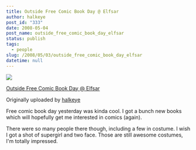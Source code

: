 ```yaml
---
title: Outside Free Comic Book Day @ Elfsar
author: halkeye
post_id: "333"
date: 2008-05-04
post_name: outside_free_comic_book_day_elfsar
status: publish
tags:
  - people
slug: /2008/05/03/outside_free_comic_book_day_elfsar
datetime: null
---
```


![](https://farm3.static.flickr.com/2184/2462993639_ff05c2548e_m.jpg)


[Outside Free Comic Book Day @ Elfsar](https://www.flickr.com/photos/halkeye/2462993639/)

Originally uploaded by [halkeye](https://www.flickr.com/people/halkeye/)

Free comic book day yesterday was kinda cool. I got a bunch new books which will hopefully get me interested in comics (again).   

There were so many people there though, including a few in costume. I wish I got a shot of supergirl and two face. Those are still awesome costumes, I'm totally impressed.
